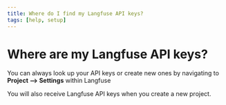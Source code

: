 ```yaml
---
title: Where do I find my Langfuse API keys?
tags: [help, setup]
---
```


# Where are my Langfuse API keys?

You can always look up your API keys or create new ones by navigating to **Project --> Settings** within Langfuse

You will also receive Langfuse API keys when you create a new project. 
